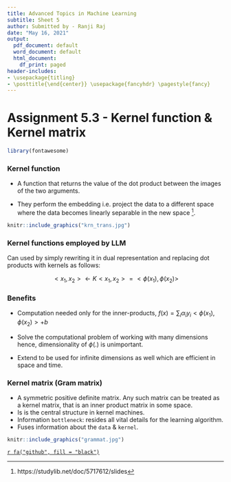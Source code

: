 ---
title: Advanced Topics in Machine Learning
subtitle: Sheet 5
author: Submitted by - Ranji Raj
date: "May 16, 2021"
output:
  pdf_document: default
  word_document: default
  html_document:
    df_print: paged
header-includes:
- \usepackage{titling}
- \posttitle{\end{center}} \usepackage{fancyhdr} \pagestyle{fancy} 
---
# **Assignment 5.3 - Kernel function & Kernel matrix**

```{r echo=FALSE, message=FALSE, warning=FALSE, out.width = '70%', fig.align="center", results='hide'}
library(fontawesome)
```

### Kernel function

- A function that returns the value of the dot product between the images of the two arguments.

- They perform the embedding i.e. project the data to a different space where the data becomes linearly separable in the new space [^1].

```{r kernel-1, echo=FALSE, fig.cap="Kernel transformation for linear separation", out.width = '50%', fig.align="center"}
knitr::include_graphics("krn_trans.jpg")
```


### Kernel functions employed by LLM

Can used by simply rewriting it in dual representation and replacing dot products with kernels as follows:

$$<x_1, x_2> \gets K<x_1, x_2> = <\phi(x_1), \phi(x_2)>$$

### Benefits

- Computation needed only for the inner-products, $f(x) = \sum_{i} \alpha_i y_i<\phi(x_1), \phi(x_2)> + b$

- Solve the computational problem of working with many dimensions hence, dimensionality of $\phi(.)$ is unimportant.

- Extend to be used for infinite dimensions as well which are efficient in space and time.

### Kernel matrix (Gram matrix)

- A symmetric positive definite matrix. Any such matrix can be treated as a kernel matrix, that is an inner product matrix in some space.
- Is is the central structure in kernel machines.
- Information `bottleneck`: resides all vital details for the learning algorithm.
- Fuses information about the `data` & `kernel`.

```{r kernel-2, echo=FALSE, fig.cap="Gram matrix", out.width = '50%', fig.align="center"}
knitr::include_graphics("grammat.jpg")
```


[^1]:https://studylib.net/doc/5717612/slides


[`r fa("github", fill = "black")`](https://github.com/ranjiGT/ATiML-amendments)
